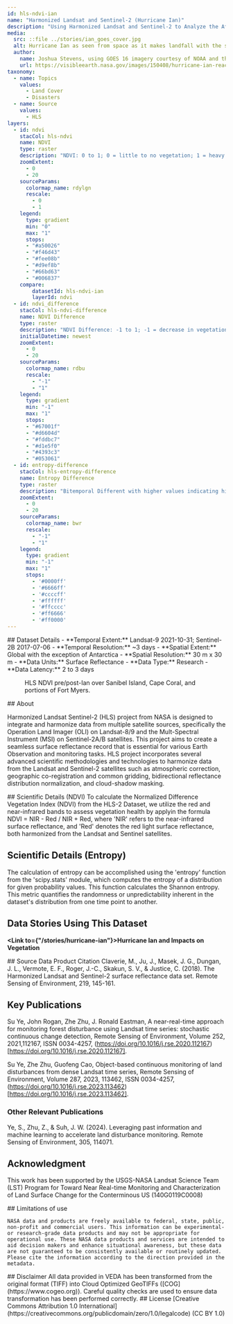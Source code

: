 ---
id: hls-ndvi-ian
name: "Harmonized Landsat and Sentinel-2 (Hurricane Ian)"
description: "Using Harmonized Landsat and Sentinel-2 to Analyze the Aftermath of Hurricane Ian in Lee and Charlotte Counties in Florida."
media:
  src: ::file ../stories/ian_goes_cover.jpg
  alt: Hurricane Ian as seen from space as it makes landfall with the state of Florida. NASA Earth Observatory image.
  author:
    name: Joshua Stevens, using GOES 16 imagery courtesy of NOAA and the National Environmental Satellite, Data, and Information Service (NESDIS)
    url: https://visibleearth.nasa.gov/images/150408/hurricane-ian-reaches-florida
taxonomy:
  - name: Topics
    values:
      - Land Cover
      - Disasters
  - name: Source
    values:
      - HLS
layers:
  - id: ndvi
    stacCol: hls-ndvi
    name: NDVI
    type: raster
    description: "NDVI: 0 to 1; 0 = little to no vegetation; 1 = heavy vegetation"
    zoomExtent:
      - 0
      - 20
    sourceParams:
      colormap_name: rdylgn
      rescale:
        - 0
        - 1
    legend:
      type: gradient
      min: "0"
      max: "1"
      stops:
      - "#a50026"
      - "#f46d43"
      - "#fee08b"
      - "#d9ef8b"
      - "#66bd63"
      - "#006837"
    compare:
        datasetId: hls-ndvi-ian
        layerId: ndvi
  - id: ndvi_difference
    stacCol: hls-ndvi-difference
    name: NDVI Difference
    type: raster
    description: "NDVI Difference: -1 to 1; -1 = decrease in vegetation; 1 = increase in vegetation"
    initialDatetime: newest
    zoomExtent:
      - 0
      - 20
    sourceParams:
      colormap_name: rdbu
      rescale:
        - "-1"
        - "1"
    legend:
      type: gradient
      min: "-1"
      max: "1"
      stops:
      - "#67001f"
      - "#d6604d"
      - "#fddbc7"
      - "#d1e5f0"
      - "#4393c3"
      - "#053061"
  - id: entropy-difference
    stacCol: hls-entropy-difference
    name: Entropy Difference
    type: raster
    description: "Bitemporal Different with higher values indicating higher likelihood of change from before to after Ian."
    zoomExtent:
      - 0
      - 20
    sourceParams:
      colormap_name: bwr
      rescale:
        - "-1"
        - "1"
    legend:
      type: gradient
      min: "-1"
      max: "1"
      stops:
        - '#0000ff'
        - '#6666ff'
        - '#ccccff'
        - '#ffffff'
        - '#ffcccc'
        - '#ff6666'
        - '#ff0000'
---

<Block>
  <Prose>
  ## Dataset Details
  - **Temporal Extent:** Landsat-9 2021-10-31; Sentinel-2B 2017-07-06
  - **Temporal Resolution:** ~3 days
  - **Spatial Extent:** Global with the exception of Antarctica
  - **Spatial Resolution:** 30 m x 30 m
  - **Data Units:** Surface Reflectance
  - **Data Type:** Research
  - **Data Latency:** 2 to 3 days
  </Prose>
  <Figure>
    <Map
      datasetId='hls-ndvi-ian'
      layerId='ndvi'
      dateTime='2022-09-05'
      zoom={10}
      center={[-82.1476,26.5101]}
      compareDateTime='2022-09-30'
    />
    <Caption
      attrAuthor='Harmonized Landsat and Sentinel-2'
      attrUrl='https://hls.gsfc.nasa.gov/'
    >
    HLS NDVI pre/post-Ian over Sanibel Island, Cape Coral, and portions of Fort Myers.
    </Caption>
  </Figure>
</Block>


<Block>
  <Prose>
  ## About

  Harmonized Landsat Sentinel-2 (HLS) project from NASA is designed to integrate and harmonize data from multiple satellite sources, specifically the Operation Land Imager (OLI) on Landsat-8/9 and the Mult-Spectral Instrument (MSI) on Sentinel-2A/B satellites. This project aims to create a seamless surface reflectance record that is essential for various Earth Observation and monitoring tasks. HLS project incorporates several advanced scientific methodologies and technologies to harmonize data from the Landsat and Sentinel-2 satellites such as atmospheric correction, geographic co-registration and common gridding, bidirectional reflectance distribution normalization, and cloud-shadow masking.
  </Prose>
</Block>


<Block>
  <Prose>
  ## Scientific Details (NDVI)
  To calculate the Normalized Difference Vegetation Index (NDVI) from the HLS-2 Dataset, we utilize the red and near-infrared bands to assess vegetation health by applyin the formula NDVI = NIR - Red / NIR + Red, where 'NIR' refers to the near-infrared surface reflectance, and 'Red' denotes the red light surface reflectance, both harmonized from the Landsat and Sentinel satellites.

  ## Scientific Details (Entropy)
  The calculation of entropy can be accomplished using the 'entropy' function from the 'scipy.stats' module, which computes the entropy of a distribution for given probability values. This function calculates the Shannon entropy. This metric quantifies the randomness or unpredictability inherent in the dataset's distribution from one time point to another.

  </Prose>
</Block>


<Block>
  <Prose>
  
  ## Data Stories Using This Dataset
  
  **<Link to={"/stories/hurricane-ian"}>Hurricane Ian and Impacts on Vegetation</Link>**
  </Prose>
</Block>


<Block>
  <Prose>
  ## Source Data Product Citation
  Claverie, M., Ju, J., Masek, J. G., Dungan, J. L., Vermote, E. F., Roger, J.-C.,   Skakun, S. V., & Justice, C. (2018). The Harmonized Landsat and Sentinel-2   surface reflectance data set. Remote Sensing of Environment, 219, 145-161.

  ## Key Publications
  Su Ye, John Rogan, Zhe Zhu, J. Ronald Eastman, A near-real-time approach for monitoring forest disturbance using Landsat time series: stochastic continuous change detection, Remote Sensing of Environment, Volume 252, 2021,112167, ISSN 0034-4257, (https://doi.org/10.1016/j.rse.2020.112167)[https://doi.org/10.1016/j.rse.2020.112167].

  Su Ye, Zhe Zhu, Guofeng Cao, Object-based continuous monitoring of land disturbances from dense Landsat time series, Remote Sensing of Environment, Volume 287, 2023, 113462, ISSN 0034-4257, (https://doi.org/10.1016/j.rse.2023.113462)[https://doi.org/10.1016/j.rse.2023.113462].

  ### Other Relevant Publications
  Ye, S., Zhu, Z., & Suh, J. W. (2024). Leveraging past information and machine learning to accelerate land disturbance monitoring. Remote Sensing of Environment, 305, 114071.

  ## Acknowledgment
  This work has been supported by the USGS-NASA Landsat Science Team (LST) Program for Toward Near Real-time Monitoring and Characterization of Land Surface Change for the Conterminous US (140G0119C0008)

  </Prose>
</Block>


<Block>
  <Prose>
    ## Limitations of use

    NASA data and products are freely available to federal, state, public, non-profit and commercial users. This information can be experimental- or research-grade data products and may not be appropriate for operational use. These NASA data products and services are intended to aid decision makers and enhance situational awareness, but these data are not guaranteed to be consistently available or routinely updated. Please cite the information according to the direction provided in the metadata.
  </Prose>
</Block>


<Block>
  <Prose>
  ## Disclaimer
  All data provided in VEDA has been transformed from the original format (TIFF) into Cloud Optimized GeoTIFFs ([COG](https://www.cogeo.org)). Careful quality checks are used to ensure data transformation has been performed correctly.
  </Prose>
</Block>

<Block>
  <Prose>
  ## License
  [Creative Commons Attribution 1.0 International](https://creativecommons.org/publicdomain/zero/1.0/legalcode) (CC BY 1.0)
  </Prose>
</Block>
